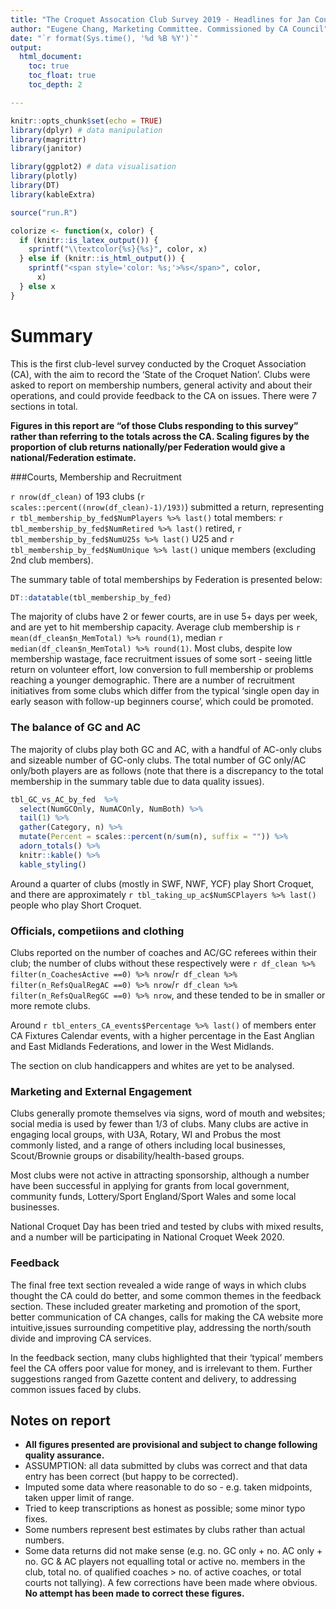 ```yaml
---
title: "The Croquet Assocation Club Survey 2019 - Headlines for Jan Council"
author: "Eugene Chang, Marketing Committee. Commissioned by CA Council"
date: "`r format(Sys.time(), '%d %B %Y')`"
output: 
  html_document:
    toc: true
    toc_float: true
    toc_depth: 2

---
```


```r
knitr::opts_chunk$set(echo = TRUE)
library(dplyr) # data manipulation
library(magrittr)
library(janitor)

library(ggplot2) # data visualisation
library(plotly)
library(DT)
library(kableExtra)

source("run.R")

colorize <- function(x, color) {
  if (knitr::is_latex_output()) {
    sprintf("\\textcolor{%s}{%s}", color, x)
  } else if (knitr::is_html_output()) {
    sprintf("<span style='color: %s;'>%s</span>", color, 
      x)
  } else x
}
```

# Summary
This is the first club-level survey conducted by the Croquet Association (CA), with the aim to record the 'State of the Croquet Nation'. Clubs were asked to report on membership numbers, general activity and about their operations, and could provide feedback to the CA on issues. There were 7 sections in total.

**Figures in this report are “of those Clubs responding to this survey” rather than referring to the totals across the CA. Scaling figures by the proportion of club returns nationally/per Federation would give a national/Federation estimate.**

###Courts, Membership and Recruitment

`r nrow(df_clean)` of 193 clubs (`r scales::percent((nrow(df_clean)-1)/193)`) submitted a return, representing `r tbl_membership_by_fed$NumPlayers %>% last()` total members: `r tbl_membership_by_fed$NumRetired %>% last()` retired, `r tbl_membership_by_fed$NumU25s %>% last()` U25 and `r tbl_membership_by_fed$NumUnique %>% last()` unique members (excluding 2nd club members). 

The summary table of total memberships by Federation is presented below:
```r
DT::datatable(tbl_membership_by_fed)
```

The majority of clubs have 2 or fewer courts, are in use 5+ days per week, and are yet to hit membership capacity. Average club membership is `r mean(df_clean$n_MemTotal) %>% round(1)`, median `r median(df_clean$n_MemTotal) %>% round(1)`. Most clubs, despite low membership wastage, face recruitment issues of some sort - seeing little return on volunteer effort, low conversion to full membership or problems reaching a younger demographic. There are a number of recruitment initiatives from some clubs which differ from the typical 'single open day in early season with follow-up beginners course', which could be promoted.

### The balance of GC and AC

The majority of clubs play both GC and AC, with a handful of AC-only clubs and sizeable number of GC-only clubs. The total number  of GC only/AC only/both players are as follows (note that there is a discrepancy to the total membership in the summary table due to data quality issues).

```r
tbl_GC_vs_AC_by_fed  %>% 
  select(NumGCOnly, NumACOnly, NumBoth) %>% 
  tail(1) %>% 
  gather(Category, n) %>% 
  mutate(Percent = scales::percent(n/sum(n), suffix = "")) %>% 
  adorn_totals() %>% 
  knitr::kable() %>% 
  kable_styling()
```
<!-- r tbl_GC_vs_AC_by_fed$NumGCOnly %>% last()`/`r tbl_GC_vs_AC_by_fed$NumACOnly %>% last()`/`r tbl_GC_vs_AC_by_fed$NumBoth %>% last()`.  -->


Around a quarter of clubs (mostly in SWF, NWF, YCF) play Short Croquet, and there are approximately `r tbl_taking_up_ac$NumSCPlayers %>% last()` people who play Short Croquet.

### Officials, competiions and clothing

Clubs reported on the number of coaches and AC/GC referees within their club; the number of clubs without these respectively were `r df_clean %>% filter(n_CoachesActive ==0) %>% nrow`/`r df_clean %>% filter(n_RefsQualRegAC ==0) %>% nrow`/`r df_clean %>% filter(n_RefsQualRegGC ==0) %>% nrow`, and these tended to be in smaller or more remote clubs. 


Around `r tbl_enters_CA_events$Percentage %>% last()` of members enter CA Fixtures Calendar events, with a higher percentage in the East Anglian and East Midlands Federations, and lower in the West Midlands. 

The section on club handicappers and whites are yet to be analysed.


### Marketing and External Engagement
Clubs generally promote themselves via signs, word of mouth and websites; social media is used by fewer than 1/3 of clubs. Many clubs are active in engaging local groups, with U3A, Rotary, WI and Probus the most commonly listed, and a range of others including local businesses, Scout/Brownie groups or disability/health-based groups. 

Most clubs were not active in attracting sponsorship, although a number have been successful in applying for grants from local government, community funds, Lottery/Sport England/Sport Wales and some local businesses. 

National Croquet Day has been tried and tested by clubs with mixed results, and a number will be participating in National Croquet Week 2020.

### Feedback
The final free text section revealed a wide range of ways in which clubs thought the CA could do better, and some common themes in the feedback section. These included greater marketing and promotion of the sport, better communication of CA changes, calls for making the CA website more intuitive,issues surrounding competitive play, addressing the north/south divide and improving CA services. 

In the feedback section, many clubs highlighted that their 'typical' members feel the CA offers poor value for money, and is irrelevant to them. Further suggestions ranged from Gazette content and delivery, to addressing common issues faced by clubs.

## Notes on report
* **All figures presented are provisional and subject to change following quality assurance.**
* ASSUMPTION: all data submitted by clubs was correct and that data entry has been correct (but happy to be corrected).
* Imputed some data where reasonable to do so - e.g. taken midpoints, taken upper limit of range.
* Tried to keep transcriptions as honest as possible; some minor typo fixes.
* Some numbers represent best estimates by clubs rather than actual numbers.
* Some data returns did not make sense (e.g. no. GC only + no. AC only + no. GC & AC players not equalling total or active no. members in the club, total no. of qualified coaches > no. of active coaches, or total courts not tallying). A few corrections have been made where obvious. **No attempt has been made to correct these figures.**


